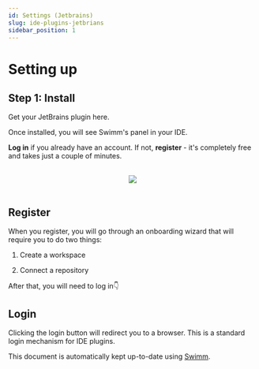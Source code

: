 ```yaml
---
id: Settings (Jetbrains)
slug: ide-plugins-jetbrians
sidebar_position: 1
---
```


# Setting up

## Step 1: Install

Get your JetBrains plugin <Link href="https://plugins.jetbrains.com/plugin/20716-swimm">here</Link>.<br/>

Once installed, you will see Swimm's panel in your IDE.<br/>

**Log in** if you already have an account. If not, **register** - it's completely free and takes just a couple of minutes.

<br/>

<div align="center"><img src="../../../static/img/intellij_panel.png" style="width:'50%'"/></div>

<br/>

## Register

When you register, you will go through an onboarding wizard that will require you to do two things:

1.  Create a workspace
    
2.  Connect a repository
    

After that, you will need to log in👇

## Login

Clicking the login button will redirect you to a browser. This is a standard login mechanism for IDE plugins.

This document is automatically kept up-to-date using [Swimm](https://swimm.io).
